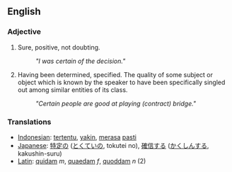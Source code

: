 == English ==
===Adjective===
# Sure, positive, not doubting.
#: ''"I was certain of the decision."''
# Having been determined, specified.  The quality of some subject or object which is known by the speaker to have been specifically singled out among similar entities of its class. 
#: ''"Certain people are good at playing (contract) bridge."''

=== Translations ===
*[[Indonesian]]: [[tentu|tertentu]], [[yakin]], [[rasa|merasa]] [[pasti]]
*[[Japanese]]: [[特定]]の ([[とくてい]]の, tokutei no), [[確信]]する ([[かくしん]]する, kakushin-suru)
*[[Latin]]: [[quidam#Adjective|quidam]] ''m'', [[quidam#Adjective|quaedam]] ''f'', [[quidam#Adjective|quoddam]] ''n'' (2)